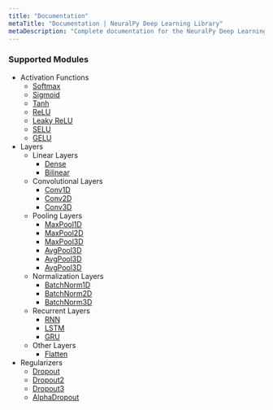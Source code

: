 ```yaml
---
title: "Documentation"
metaTitle: "Documentation | NeuralPy Deep Learning Library"
metaDescription: "Complete documentation for the NeuralPy Deep Learning Library"
---
```


### Supported Modules

- Activation Functions
  - [Softmax](/docs/activation-functions/softmax)
  - [Sigmoid](/docs/activation-functions/sigmoid)
  - [Tanh](/docs/activation-functions/tanh)
  - [ReLU](/docs/activation-functions/relu)
  - [Leaky ReLU](/docs/activation-functions/leaky-relu)
  - [SELU](/docs/activation-functions/selu)
  - [GELU](/docs/activation-functions/gelu)
- Layers
  - Linear Layers
    - [Dense](/docs/layers/linear/dense)
    - [Bilinear](/docs/layers/linear/bilinear)
  - Convolutional Layers
    - [Conv1D](/docs/layers/convolutional/conv1d)
    - [Conv2D](/docs/layers/convolutional/conv2d)
    - [Conv3D](/docs/layers/convolutional/conv3d)
  - Pooling Layers
    - [MaxPool1D](/docs/layers/pooling/maxpool1d)
    - [MaxPool2D](/docs/layers/pooling/maxpool2d)
    - [MaxPool3D](/docs/layers/pooling/maxpool3d)
    - [AvgPool3D](/docs/layers/pooling/avgpool3d)
    - [AvgPool3D](/docs/layers/pooling/avgpool3d)
    - [AvgPool3D](/docs/layers/pooling/avgpool3d)
  - Normalization Layers
    - [BatchNorm1D](/docs/layers/normalization/batchnorm1d)
    - [BatchNorm2D](/docs/layers/normalization/batchnorm2d)
    - [BatchNorm3D](/docs/layers/normalization/batchnorm3d)
  - Recurrent Layers
    - [RNN](/docs/layers/recurrent/rnn)
    - [LSTM](/docs/layers/recurrent/lstm)
    - [GRU](/docs/layers/recurrent/gru)
  - Other Layers
    - [Flatten](/docs/layers/other/Flatten)
- Regularizers
  - [Dropout](/docs/regularizers/dropout)
  - [Dropout2](/docs/regularizers/dropout2d)
  - [Dropout3](/docs/regularizers/dropout3d)
  - [AlphaDropout](/docs/regularizers/alpha-dropout)
